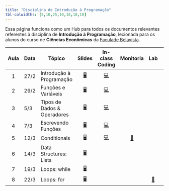```yaml
---
title: "Disciplina de Introdução à Programação"
tbl-colwidths: [5,10,25,10,10,10,10]
---
```


Essa página funciona como um Hub para todos os documentos relevantes referentes à disciplina de **Introdução à Programação**, lecionada para os alunos do curso de **Ciências Econômicas** da [Faculade Belavista](https://faculdadebelavista.edu.br/).

::: column-screen-inset-right
| Aula | Data | Tópico | Slides | In-class Coding | Monitoria | Lab |
|:------:|--------|--------|:------:|:------:|:------:|:------:|:------:|
| 1 | 27/2 | Introdução à Programação | [🖥](/aulas/slides-class-1.html "Class Slides 1"){aria-label="Aula 1"} | [💻](https://github.com/ArthurCheib/fb-student-dashboard/raw/main/fb-dashboard/in-class/in-class-coding_1.py)  | | |
| 2 | 29/2 | Funções e Variáveis | [🖥](/aulas/slides-class-2.html "Class Slides 2"){aria-label="Aula 2"} | [💻](https://raw.githubusercontent.com/ArthurCheib/fb-student-dashboard/main/fb-dashboard/in-class/in-class-coding_2.py)  | | |
| 3 | 5/3 | Tipos de Dados & Operadores | [🖥](/aulas/slides-class-3.html "Class Slides 3"){aria-label="Aula 3"} | [💻](https://raw.githubusercontent.com/ArthurCheib/fb-student-dashboard/main/fb-dashboard/in-class/in-class-coding_3.py)  | | |
| 4 | 7/3 | Escrevendo Funções | [🖥](/aulas/slides-class-4.html "Class Slides 4"){aria-label="Aula 4"} | [💻](https://raw.githubusercontent.com/ArthurCheib/fb-student-dashboard/main/fb-dashboard/in-class/in-class-coding_4.py)  | | |
| 5 | 12/3 | Conditionals | [🖥](/aulas/slides-class-5.html "Class Slides 5"){aria-label="Aula 5"} | [💻](https://raw.githubusercontent.com/ArthurCheib/fb-student-dashboard/main/fb-dashboard/in-class/in-class-coding_5.py)  | [📖](https://raw.githubusercontent.com/ArthurCheib/fb-student-dashboard/main/fb-dashboard/practice/practice-exercises.py) | |
| 6 | 14/3 | Data Structures: Lists | [🖥](/aulas/slides-class-6.html "Class Slides 6"){aria-label="Aula 6"} | | | |
| 7 | 19/3 | Loops: while | [🖥](/aulas/slides-class-7.html "Class Slides 7"){aria-label="Aula 6"} | | | |
| 8 | 22/3 | Loops: for | [🖥](/aulas/slides-class-8.html "Class Slides 8"){aria-label="Aula 6"} | | | [📖](https://raw.githubusercontent.com/ArthurCheib/fb-student-dashboard/main/fb-dashboard/practice/lab1.py) |

:::